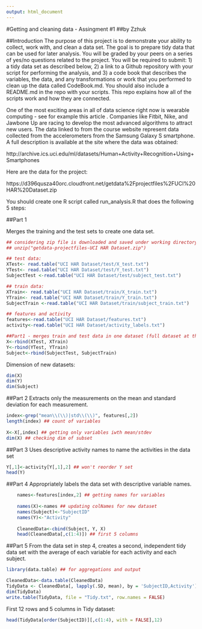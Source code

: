 ```yaml
---
output: html_document
---
```


#Getting and cleaning data - Assingment #1
##by Zzhuk

##Introduction
The purpose of this project is to demonstrate your ability to collect, work with, and clean a data set. The goal is to prepare tidy data that can be used for later analysis. You will be graded by your peers on a series of yes/no questions related to the project. You will be required to submit: 1) a tidy data set as described below, 2) a link to a Github repository with your script for performing the analysis, and 3) a code book that describes the variables, the data, and any transformations or work that you performed to clean up the data called CodeBook.md. You should also include a README.md in the repo with your scripts. This repo explains how all of the scripts work and how they are connected.  

One of the most exciting areas in all of data science right now is wearable computing - see for example this article . Companies like Fitbit, Nike, and Jawbone Up are racing to develop the most advanced algorithms to attract new users. The data linked to from the course website represent data collected from the accelerometers from the Samsung Galaxy S smartphone. A full description is available at the site where the data was obtained: 

http://archive.ics.uci.edu/ml/datasets/Human+Activity+Recognition+Using+Smartphones 

Here are the data for the project: 

https://d396qusza40orc.cloudfront.net/getdata%2Fprojectfiles%2FUCI%20HAR%20Dataset.zip 

You should create one R script called run_analysis.R that does the following 5 steps:

##Part 1

Merges the training and the test sets to create one data set.
```r

## considering zip file is downloaded and saved under working directory
## unzip("getdata-projectfiles-UCI HAR Dataset.zip")

## test data:
XTest<- read.table("UCI HAR Dataset/test/X_test.txt")
YTest<- read.table("UCI HAR Dataset/test/Y_test.txt")
SubjectTest <-read.table("UCI HAR Dataset/test/subject_test.txt")

## train data:
XTrain<- read.table("UCI HAR Dataset/train/X_train.txt")
YTrain<- read.table("UCI HAR Dataset/train/Y_train.txt")
SubjectTrain <-read.table("UCI HAR Dataset/train/subject_train.txt")

## features and activity
features<-read.table("UCI HAR Dataset/features.txt")
activity<-read.table("UCI HAR Dataset/activity_labels.txt")

##Part1 - merges train and test data in one dataset (full dataset at the end)
X<-rbind(XTest, XTrain)
Y<-rbind(YTest, YTrain)
Subject<-rbind(SubjectTest, SubjectTrain)
```
Dimension of new datasets:
```r
dim(X)
dim(Y)
dim(Subject)
```



##Part 2
Extracts only the measurements on the mean and standard deviation for each measurement. 
```r
index<-grep("mean\\(\\)|std\\(\\)", features[,2])
length(index) ## count of variables
    
X<-X[,index] ## getting only variables iwth mean/stdev
dim(X) ## checking dim of subset 
```


##Part 3
Uses descriptive activity names to name the activities in the data set
```r
Y[,1]<-activity[Y[,1],2] ## won't reorder Y set
head(Y)

```


##Part 4
Appropriately labels the data set with descriptive variable names. 
```r
    names<-features[index,2] ## getting names for variables
    
    names(X)<-names ## updating colNames for new dataset
    names(Subject)<-"SubjectID"
    names(Y)<-"Activity"
    
    CleanedData<-cbind(Subject, Y, X)
    head(CleanedData[,c(1:4)]) ## first 5 columns

```


##Part 5
From the data set in step 4, creates a second, independent tidy data set with the average of each variable for each activity and each subject.
```r
library(data.table) ## for aggregations and output
```
```r
CleanedData<-data.table(CleanedData)
TidyData <- CleanedData[, lapply(.SD, mean), by = 'SubjectID,Activity']
dim(TidyData)
write.table(TidyData, file = "Tidy.txt", row.names = FALSE)
```
First 12 rows and 5 columns in Tidy dataset:
```r
head(TidyData[order(SubjectID)][,c(1:4), with = FALSE],12) 
```

